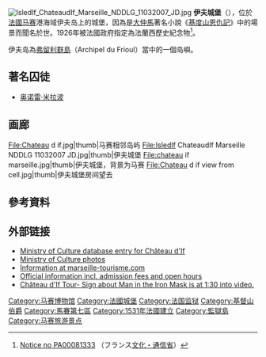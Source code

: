 {{NoteTA
|1=zh-cn:基督山伯爵; zh-hant:基度山恩仇記;
}}
{{coord|43|16|47|N|05|19|31|E|display=title}}
[[File:IsledIf_ChateaudIf_Marseille_NDDLG_11032007_JD.jpg|thumb]]
'''伊夫城堡'''（{{lang-fr|château d'If}}），位於[[法國|法國]][[马赛|马赛]]港海域伊夫岛上的城堡，因為是[[大仲馬|大仲馬]]著名小說《[[基度山恩仇記|基度山恩仇記]]》中的場景而聞名於世。1926年被法國政府指定為法蘭西歷史紀念物<ref>[http://www.culture.gouv.fr/public/mistral/merimee_fr?ACTION=CHERCHER&FIELD_1=REF&VALUE_1=PA00081333 Notice no PA00081333] {{Wayback|url=http://www.culture.gouv.fr/public/mistral/merimee_fr?ACTION=CHERCHER&FIELD_1=REF&VALUE_1=PA00081333 |date=20190507182112 }}（フランス[[文化・通信省|文化・通信省]]）</ref>。

伊夫岛為[[弗留利群島|弗留利群島]]（Archipel du Frioul）當中的一個岛嶼。

==著名囚徒 ==
*[[奥诺雷·米拉波|奥诺雷·米拉波]]

==画廊 ==
<gallery>
File:Chateau d if.jpg|thumb|马赛相邻岛屿
File:IsledIf ChateaudIf Marseille NDDLG 11032007 JD.jpg|thumb|伊夫城堡
File:chateau if marseille.jpg|thumb|伊夫城堡，背景为马赛
File:Chateau d if view from cell.jpg|thumb|伊夫城堡房间望去
</gallery>

== 參考資料 ==
{{reflist}}

== 外部链接 ==
{{commons|Château d'If|Château d'If}}
* [http://www.culture.gouv.fr/public/mistral/merimee_fr?ACTION=RETROUVER&FIELD_1=INSEE&VALUE_1=13055&NUMBER=17&GRP=0&REQ=%28%2813055%29%20%3aINSEE%20%29&USRNAME=nobody&USRPWD=4%24%2534P&SPEC=9&SYN=1&IMLY=&MAX1=1&MAX2=100&MAX3=100&DOM=Tous Ministry of Culture database entry for Château d'If]{{Wayback|url=http://www.culture.gouv.fr/public/mistral/merimee_fr?ACTION=RETROUVER&FIELD_1=INSEE&VALUE_1=13055&NUMBER=17&GRP=0&REQ=%28%2813055%29%20%3aINSEE%20%29&USRNAME=nobody&USRPWD=4%24%2534P&SPEC=9&SYN=1&IMLY=&MAX1=1&MAX2=100&MAX3=100&DOM=Tous |date=20160401234311 }} {{fr icon}}
* [http://www.culture.gouv.fr/public/mistral/memoire_fr?ACTION=CHERCHER&FIELD_5=LBASE&VALUE_5=PA00081333 Ministry of Culture photos]{{Wayback|url=http://www.culture.gouv.fr/public/mistral/memoire_fr?ACTION=CHERCHER&FIELD_5=LBASE&VALUE_5=PA00081333 |date=20160403054616 }} {{fr icon}}
* [http://www.marseille-tourisme.com/en/in-marseille/what-to-do/city-of-art/if-castle-and-frioul-islands/ Information at marseille-tourisme.com]{{Wayback|url=http://www.marseille-tourisme.com/en/in-marseille/what-to-do/city-of-art/if-castle-and-frioul-islands/ |date=20110716215009 }}
* [http://if.monuments-nationaux.fr/en/?fl_r=12 Official information incl. admission fees and open hours]{{Wayback|url=http://if.monuments-nationaux.fr/en/?fl_r=12 |date=20160304212022 }}
* [http://www.youtube.com/watch?v=VEIYK8o21lM Château d'If Tour- Sign about Man in the Iron Mask is at 1:30 into video.]{{Wayback|url=http://www.youtube.com/watch?v=VEIYK8o21lM |date=20160603122434 }}

[[Category:马赛博物馆|Category:马赛博物馆]]
[[Category:法國城堡|Category:法國城堡]]
[[Category:法国监狱|Category:法国监狱]]
[[Category:基督山伯爵|Category:基督山伯爵]]
[[Category:馬賽第七區|Category:馬賽第七區]]
[[Category:1531年法國建立|Category:1531年法國建立]]
[[Category:監獄島|Category:監獄島]]
[[Category:马赛旅游景点|Category:马赛旅游景点]]
